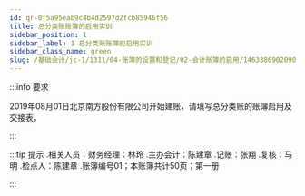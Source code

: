 ---
id: qr-0f5a95eab9c4b4d2597d2fcb85946f56
title: 总分类账账簿的启用实训
sidebar_position: 1
sidebar_label: 1 总分类账账簿的启用实训
sidebar_class_name: green
slug: /基础会计/jc-1/1311/04-账簿的设置和登记/02-会计账簿的启用/1463386902090041/qr-0f5a95eab9c4b4d2597d2fcb85946f56/总分类账账簿的启用实训
---

:::info 要求

2019年08月01日北京南方股份有限公司开始建账，请填写总分类账的账簿启用及交接表，

:::

:::tip 提示
  .相关人员：财务经理：林玲
  .主办会计：陈建章
  .记账：张翔
  .复核：马明
  .检点人：陈建章
  .账簿编号01；本账簿共计50页；第一册 
:::
